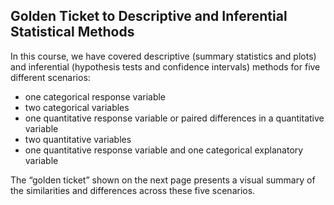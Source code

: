 ## Golden Ticket to Descriptive and Inferential Statistical Methods

In this course, we have covered descriptive (summary statistics and plots) and inferential (hypothesis tests and confidence intervals) methods for five different scenarios:

* one categorical response variable
* two categorical variables
* one quantitative response variable or paired differences in a quantitative variable
* two quantitative variables
* one quantitative response variable and one categorical explanatory variable

The "golden ticket" shown on the next page presents a visual summary of the similarities and differences across these five scenarios.

\includepdf[landscape=true]{GoldenTicket_F21.pdf}

